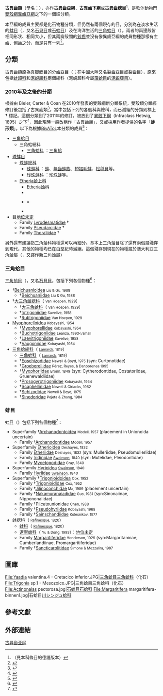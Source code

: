 {{Automatic Taxobox
| image = Anodonta anatina1.jpg
| image_caption = ''[[Anodonta_anatina|Anodonta anatina]]''
| taxon = Palaeoheterodonta
| authority = Newell, 1965
| subdivision_ranks = [[目_(生物)|目]]
| subdivision = 
*[[三角蛤目|三角蛤目]]（{{lang|la|Trigonioida}}）
*[[蚌目|蚌目]]（{{lang|la|Unionoida}}）
}}

'''古異齒類'''（學名：{{lang|la|Paleoheterodonta}}）{{r|Newell 1965}}，亦作'''古異齒亞綱'''、'''古異齒下綱'''或'''古異齒總目'''<ref>（見本科條目的德語版本）</ref>，是[[軟体動物門|軟体動物門]][[雙殼綱|雙殼綱]][[異齒亞綱|異齒亞綱]]之下的一個細分類{{r|WoRMS_382253}}。

本亞綱的成員主要都是化石物種分類，但仍然有兩個現存的目，分別為在淡水生活的[[蚌目|蚌目]]（{{lang|la|Unionoida}}，又名[[石貝目|石貝目]]或[[石蛤目|石蛤目]]）及在海洋生活的[[三角蛤目|三角蛤目]]（{{lang|la|Trigonioida}}）。兩者的兩邊殼皆相同形狀、相同大小，但其兩瓣殼間的[[鉸齒|鉸齒]]並沒有像異齒亞綱的成員物種那樣有主齒、側齒之分，而是只有一列<ref name=IZ>{{cite book |author= Barnes, Robert D. |year=1982 |title= Invertebrate Zoology |publisher= Holt-Saunders International |location= Philadelphia, PA|page= 340|isbn= 0-03-056747-5}}</ref>。

==分類==
古異齒類原為[[真瓣鰓目|真瓣鰓目]]的[[分齒亞目|分齒亞目]]（{{lang|la|Schizodonta}}；在中國大陸又名[[裂齒亞目|裂齒亞目]]或[[裂齒目|裂齒目]]），原來包括[[蚌超科|蚌超科]]{{r|Pace 1975}}和[[泥蜆超科|泥蜆超科]]兩個總科（泥蜆超科今屬[[簾蛤目|簾蛤目]]的[[泥蜆亞目|泥蜆亞目]]）{{r|shelldoc_000117|page1=45}}。

===2010年及之後的分類===
根據由 Bieler, Carter & Coan 在2010年發表的雙殼綱新分類系統，雙殼類分類經修訂後包括了古異齒類<ref name="Bieler2010">{{cite journal |last1=Bieler |first1=R. |last2=Carter |first2=J.G. |last3=Coan |first3=E.V. |year=2010 |chapter=''Classification of Bivalve families'' |pages=113-133 |editors=Bouchet, P. & Rocroi, J.P. |title=Nomenclator of Bivalve Families |journal=Malacologia |volume=52 |issue=2 |language=en }}</ref>，當中包括下列的各個科與總科，而已滅絕的分類則標上 '''†''' 標記。這個分類到了2011年的修訂，被放到了[[異殼下綱|異殼下綱]]（Infraclass {{lang|la|Heteroconchia}} Hetwig, 1895）之下<ref name="Carter 2011">{{cite journal| last1 = Carter| first1 = J. G.| coauthors = Altaba, C. R.; Anderson, L. C.; Araujo, R.; Biakov, A. S.; Bogan, A. E.; Campbell, D. C.; Campbell, M.; Chen, J.; Cope, J. C. W.; Delvene. G.; Dijkstra, H. H.; Fang, Z.; Gardner, R. N.; Gavrilova, V. A.; Goncharova, I. A.; Harries, P. J.; Hartman, J. H.; Hautmann, M.; Hoeh, W. R.; Hylleberg, J.; Jiang, B.; Johnston, P.; Kirkendale, L.; Kleemann, K.; Koppka, J.; Kříž, J.; Machado, D.; Malchus, N.; Márquez-Aliaga, A.; Masse, J-P.; McRoberts, C. A.; Middelfart, P. U.; Mitchell, S.; Nevesskaja, L. A.; Özer, S.; Pojeta, J. Jr.; Polubotko, I. V.; Pons, J. M.; Popov, S.; Sánchez, T.; Sartori, A. F.; Scott, R. W.; Sey, I. I.; Signorelli, J. H.; Silantiev, V. V.; Skelton, P. W.; Steuber, T.; Waterhouse, J. B.; Wingard, G. L.; Yancey, T.| year = 2011| title = A synoptical classification of the Bivalvia (Mollusca)| journal = Paleontological Contributions| volume = 4| pages = 1–47| url = http://kuscholarworks.ku.edu/dspace/bitstream/1808/8287/3/Carter%20ms.pdf}}</ref>，因此現時一般改稱作「古異齒類」，又或採用作者提供的名字「'''蚌形類'''」。以下為根據[[BivAToL|BivAToL]]本分類的成員<ref name="BivAToL">{{cite web |url = http://bivatol.org/index.php?view=article&catid=5%3Adata-a-results&id=28%3Ataxon-list&option=com_content&Itemid=20 |archiveurl = https://web.archive.org/web/20170107014449/http://bivatol.org/index.php?view=article&catid=5%3Adata-a-results&id=28%3Ataxon-list&option=com_content&Itemid=20 |title = Species list |  work = [[Assembling_the_Tree_of_Life|Tree of Life]]: Bivalvia project (BivAToL) |archivedate = 2017-01-07 |accessdate = 2017-10-28 |language = en |deadurl = yes }}</ref>：

* [[三角蛤目|三角蛤目]] {{sname||Trigonioida}}
** 三角蛤總科 {{sname|Trigonioidea}}
*** [[三角蛤科|三角蛤科]] {{sname|Trigoniidae}}：[[三角蛤|三角蛤]]
* [[珠蚌目|珠蚌目]] {{sname||Unionoida}}
** [[珠蚌總科|珠蚌總科]] {{sname|Unionoidea}}
*** [[珠蚌科|珠蚌科]] {{sname||Unionidae}}：[[蚌|蚌]]、[[無齒蚌族|無齒蚌族]]、[[短褶毛蚌|短褶毛蚌]]、[[松毬貝|松毬貝]]等。
*** [[珍珠蚌科|珍珠蚌科]] {{sname||Margaritiferidae}}：[[珍珠蚌|珍珠蚌]]等。
** [[Etheria蛤上科|Etheria蛤上科]] {{sname|Etherioidea}}
*** [[Etheria蛤科|Etheria蛤科]] {{sname||Etheriidae}}
*** {{sname||Hyriidae}}
*** {{sname||Mutelidae}} = {{sname|Iridinidae}}
*** {{sname||Mycetopodidae}}
* 目[[地位未定|地位未定]]
** Family [[Lyrodesmatidae|Lyrodesmatidae]] {{small|P. Fischer, 1886}} †
** Family [[Pseudarcidae|Pseudarcidae]] {{small|Scarlato & Starobogatov, 1979}} †
** Family [[Thoraliidae|Thoraliidae]] {{small|N. Morris, 1980}} †

另外還有建議指三角蛤科物種還可以再細分。基本上三角蛤目除了還有兩個屬殘存到現代，其他的物種均已在白堊紀時滅絕。這個殘存到現在的物種屬於澳大利亞三角蛤屬（{{snamei|Neotrigonia}}，又譯作新三角蛤屬）

===三角蛤目===
[[三角蛤目|三角蛤目]]（{{lang|la|Trigonioida}}，又名[[石貝目|石貝目]]，包括下列各個物種<ref name=WoRMS_382254>{{cite WoRMS |id=382254 |title=''Trigonioida'' <small>Newell, 1965</small>| date=2009-02-03 }}</ref>：
*†[[Beichuanioidea|Beichuanioidea]] <small>Liu & Gu, 1988</small>
**†[[Beichuaniidae|Beichuaniidae]] <small>Liu & Gu, 1988</small>
*†[[大三角蛤總科|大三角蛤總科]]（{{lang|la|Megatrigonioidea}} <small>Van Hoepen, 1929</small>）
**†[[大三角蛤科|大三角蛤科]]（{{lang|la|Megatrigoniidae}} <small>Van Hoepen, 1929</small>）
**†[[Iotrigoniidae|Iotrigoniidae]] <small>Savelive, 1958</small>
**†[[Rutitrigoniidae|Rutitrigoniidae]] <small>Van Hoepen, 1929</small>
*[[Myophorelloidea|Myophorelloidea]] <small>Kobayashi, 1954</small>
**†[[Myophorellidae|Myophorellidae]] <small>Kobayashi, 1954</small>
**†[[Buchotrigoniidae|Buchotrigoniidae]] <small>Leanza, 1993</small</small>
**†[[Laevitrigoniidae|Laevitrigoniidae]] <small>Savelive, 1958</small>
**†[[Vaugoniidae|Vaugoniidae]] <small>Kobayashi, 1954</small>
*[[三角蛤總科|三角蛤總科]]（{{lang|la|Trigonioidea}} <small>[[Jean-Baptiste_Lamarck|Lamarck]], 1819</small>）
**[[三角蛤科|三角蛤科]]（{{lang|la|Trigoniidae}} <small>[[Jean-Baptiste_Lamarck|Lamarck]], 1819</small>）
**†[[Eoschizodidae|Eoschizodidae]] <small>Newell & Boyd, 1975</small> (syn: Curtonotidae)
**†[[Groeberellidae|Groeberellidae]] <small>Pérez, Reyes, & Danborenea 1995</small>
**†[[Myophoriidae|Myophoriidae]] <small>Bronn, 1849</small> (syn: Cytherodontidae, Costatoriidae, Gruenewaldiidae)
**†[[Prosogyrotrigoniidae|Prosogyrotrigoniidae]] <small>Kobayashi, 1954</small>
**†[[Scaphellinidae|Scaphellinidae]] <small>Newell & Ciriacks, 1962</small>
**†[[Schizodidae|Schizodidae]] <small>Newell & Boyd, 1975</small>
**†[[Sinodoridae|Sinodoridae]] <small>Pojeta & Zhang, 1984</small>

===蚌目===
[[蚌目|蚌目]]（{{lang|la|Unionoida}}）包括下列各個物種<ref name=WoRMS_160326>{{cite WoRMS |id=160326 |title=''Unionoida'' <small>Stoliczka, 1871</small>| date=2009-02-03 }}</ref>：
*Superfamily †[[Archanodontoidea|Archanodontoidea]] <small>Modell, 1957</small> (placement in Unionoida uncertain)
**Family †[[Archanodontidae|Archanodontidae]] <small>Modell, 1957</small>
*Superfamily [[Etherioidea|Etherioidea]] <small>Deshayes, 1832</small>
**Family [[Etheriidae|Etheriidae]] <small>Deshayes, 1832</small> (syn: Mulleriidae, Pseudomulleriidae)
**Family [[Iridinidae|Iridinidae]] <small>[[William_John_Swainson|Swainson]], 1840</small> (syn: Mutelidae, Pleiodontidae)
**Family [[Mycetopodidae|Mycetopodidae]] <small>Gray, 1840</small>
*Superfamily [[Hyrioidea|Hyrioidea]] <small>[[William_John_Swainson|Swainson]], 1840</small>
**Family [[Hyriidae|Hyriidae]] <small>[[William_John_Swainson|Swainson]], 1840</small>
*Superfamily †[[Trigonioidoidea|Trigonioidoidea]] <small>Cox, 1952</small>
**Family †[[Trigonioididae|Trigonioididae]] <small>Cox, 1952</small>
**Family †[[Jilinoconchidae|Jilinoconchidae]] <small>Ma, 1989</small> (placement uncertain)
**Family †[[Nakamuranaiadidae|Nakamuranaiadidae]] <small>Guo, 1981</small> (syn:Sinonaiinae, Nippononaiidae)
**Family †[[Plicatounionidae|Plicatounionidae]] <small>Chen, 1988</small>
**Family †[[Pseudohyriidae|Pseudohyriidae]] <small>Kobayashi, 1968</small>
**Family †[[Sainschandiidae|Sainschandiidae]] <small>Kolesnikov, 1977</small>
*[[蚌總科|蚌總科]]（{{lang|la|Unionoidea}} <small>[[Constantine_Samuel_Rafinesque|Rafinesque]], 1820</small>）
**[[蚌科|蚌科]]（{{lang|la|Unionidae}} <small>[[Constantine_Samuel_Rafinesque|Rafinesque]], 1820</small>）
**[[遼寧蛤科|遼寧蛤科]]（{{lang|la|[[Liaoningiidae|Liaoningiidae]]}} <small>Yu & Dong, 1993</small>）：[[地位未定|地位未定]]
**Family [[Margaritiferidae|Margaritiferidae]] <small>Henderson, 1929</small> (syn:Margaritaninae, Cumberlandiinae, Promargaritiferidae)
**Family †[[Sancticarolitidae|Sancticarolitidae]] <small>Simone & Mezzalira, 1997</small>

==圖庫==
<gallery>
File:Yaadia valentina.4 - Cretacico inferior.JPG|[[三角蛤目|三角蛤目]][[三角蛤科|三角蛤科]]（化石）
File:Trigonia sp.1 - Mesozoico.JPG|三角蛤目三角蛤科（化石）
File:Actinonaias pectorosa.jpg|[[石蛤目|石蛤目]][[石蛤科|石蛤科]]
File:Margaritifera margaritifera-binnen1.jpg|石蛤目[[川シンジュ蛤科|川シンジュ蛤科]]
</gallery>

==參考文獻==
{{reflist |refs=
<ref name="Newell 1965">{{cite journal
 |url=http://digitallibrary.amnh.org/dspace/handle/2246/4472
 |last=Newell
 |first=N. D.
 |year=1965
 |title=Classification of the Bivalvia
 |journal=''[[American_Museum_Novitates|American Museum Novitates]]''
 |volume=2206
 |pages=1-25
 |access-date=2018-06-19
 |language=en
 |archive-date=2015-04-02
 |archive-url=https://web.archive.org/web/20150402101119/http://digitallibrary.amnh.org/dspace/handle/2246/4472
 |dead-url=no
 }}</ref>
<ref name="Pace 1975">{{cite book
 |last=Pace |first=G. L. |year=1975
 |title=The fresh water mussels (Bivalvia: Unionidae) of Taiwan |language=en }}</ref>
<ref name="shelldoc_000117">{{shelldoc_000117}}</ref>
<ref name=WoRMS_382253>{{WoRMS |id=382253
 |title=Palaeoheterodonta Newell, 1965 |db=MolluscaBase
 |last=Gofas |first=Serge
 |date=2010-07-09 |access-date=2018-06-19 }}</ref>。
}}

==外部連結==
{{Wikispecies-inline|Paleoheterodonta}}
{{軟體動物}}
{{Taxonbar}}
[[Category:古异齿亚纲|]]